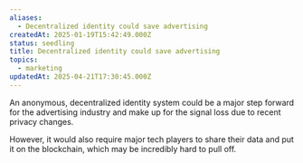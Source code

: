 ```yaml
---
aliases:
  - Decentralized identity could save advertising
createdAt: 2025-01-19T15:42:49.000Z
status: seedling
title: Decentralized identity could save advertising
topics:
  - marketing
updatedAt: 2025-04-21T17:30:45.000Z
---
```

An anonymous, decentralized identity system could be a major step forward for the advertising industry and make up for the signal loss due to recent privacy changes.

However, it would also require major tech players to share their data and put it on the blockchain, which may be incredibly hard to pull off.
